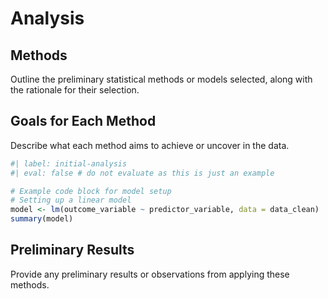 # Analysis

## Methods
Outline the preliminary statistical methods or models selected, along with the rationale for their selection.

## Goals for Each Method
Describe what each method aims to achieve or uncover in the data.

```r
#| label: initial-analysis
#| eval: false # do not evaluate as this is just an example

# Example code block for model setup
# Setting up a linear model
model <- lm(outcome_variable ~ predictor_variable, data = data_clean)
summary(model)
```

## Preliminary Results
Provide any preliminary results or observations from applying these methods.
